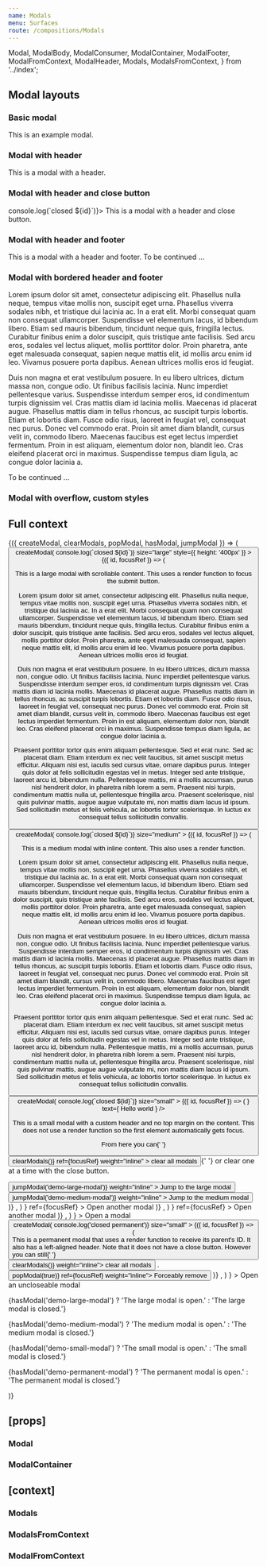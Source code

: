 ```yaml
---
name: Modals
menu: Surfaces
route: /compositions/Modals
---
```


  Modal,
  ModalBody,
  ModalConsumer,
  ModalContainer,
  ModalFooter,
  ModalFromContext,
  ModalHeader,
  Modals,
  ModalsFromContext,
} from '../index';

<PageTitle src="compositions/Modal" title="Modals" />

## Modal layouts

### Basic modal

<Playground>
  <ThemeWrapper style={{ width: 600, maxWidth: '100%' }}>
    <Modal immediate ariaLabel="Example modal">
      <ModalBody>This is an example modal.</ModalBody>
    </Modal>
  </ThemeWrapper>
</Playground>

### Modal with header

<Playground>
  <ThemeWrapper style={{ width: 600, maxWidth: '100%' }}>
    <Modal immediate contextId="demo-modal-header">
      <ModalHeader modalId="demo-modal-header" title="Hello world" />
      <ModalBody scrollable>This is a modal with a header.</ModalBody>
    </Modal>
  </ThemeWrapper>
</Playground>

### Modal with header and close button

<Playground>
  <ThemeWrapper style={{ width: 600, maxWidth: '100%' }}>
    <Modal immediate contextId="demo-modal-close" onClose={(event, id) => console.log(`closed ${id}`)}>
      <ModalHeader modalId="demo-modal-close" title="Hello world" />
      <ModalBody scrollable>This is a modal with a header and close button.</ModalBody>
    </Modal>
  </ThemeWrapper>
</Playground>

### Modal with header and footer

<Playground>
  <ThemeWrapper style={{ width: 600, maxWidth: '100%' }}>
    <Modal immediate contextId="demo-modal-header-footer">
      <ModalHeader modalId="demo-modal-header-footer" title="Hello world" />
      <ModalBody scrollable>This is a modal with a header and footer.</ModalBody>
      <ModalFooter>
        <Typography align="right" as="div" size="xsmall" variants={['italic']} volume="quiet">
          To be continued ...
        </Typography>
      </ModalFooter>
    </Modal>
  </ThemeWrapper>
</Playground>

### Modal with bordered header and footer

<Playground>
  <ThemeWrapper style={{ width: 600, maxWidth: '100%' }}>
    <Modal immediate contextId="demo-modal-header-footer" onClose={Function.prototype} style={{ height: 400 }}>
      <ModalHeader bordered align="left" modalId="demo-modal-header-footer" title="Hello world" />
      <ModalBody scrollable>
        <Typography variants={['line-height-comfy']}>
          <p>
            Lorem ipsum dolor sit amet, consectetur adipiscing elit. Phasellus nulla neque, tempus vitae mollis non,
            suscipit eget urna. Phasellus viverra sodales nibh, et tristique dui lacinia ac. In a erat elit. Morbi
            consequat quam non consequat ullamcorper. Suspendisse vel elementum lacus, id bibendum libero. Etiam sed
            mauris bibendum, tincidunt neque quis, fringilla lectus. Curabitur finibus enim a dolor suscipit, quis
            tristique ante facilisis. Sed arcu eros, sodales vel lectus aliquet, mollis porttitor dolor. Proin pharetra,
            ante eget malesuada consequat, sapien neque mattis elit, id mollis arcu enim id leo. Vivamus posuere porta
            dapibus. Aenean ultrices mollis eros id feugiat.
          </p>
          <p>
            Duis non magna et erat vestibulum posuere. In eu libero ultrices, dictum massa non, congue odio. Ut finibus
            facilisis lacinia. Nunc imperdiet pellentesque varius. Suspendisse interdum semper eros, id condimentum
            turpis dignissim vel. Cras mattis diam id lacinia mollis. Maecenas id placerat augue. Phasellus mattis diam
            in tellus rhoncus, ac suscipit turpis lobortis. Etiam et lobortis diam. Fusce odio risus, laoreet in feugiat
            vel, consequat nec purus. Donec vel commodo erat. Proin sit amet diam blandit, cursus velit in, commodo
            libero. Maecenas faucibus est eget lectus imperdiet fermentum. Proin in est aliquam, elementum dolor non,
            blandit leo. Cras eleifend placerat orci in maximus. Suspendisse tempus diam ligula, ac congue dolor lacinia
            a.
          </p>
        </Typography>
      </ModalBody>
      <ModalFooter bordered>
        <Typography align="right" as="div" size="xsmall" variants={['italic']} volume="quiet">
          To be continued ...
        </Typography>
      </ModalFooter>
    </Modal>
  </ThemeWrapper>
</Playground>

### Modal with overflow, custom styles

<Playground>
  <ThemeWrapper style={{ width: 600, maxWidth: '100%', height: 380 }}>
    <Modal allowOverflow immediate size="medium" style={{ borderRadius: '12px', maxWidth: 'calc(100% - 20px)' }}>
      <ModalBody flush style={{ height: '300px' }}>
        <div
          style={{
            width: '100%',
            height: '100%',
            background: '#556270',
            borderRadius: '12px',
          }}
        />
        <div
          style={{
            position: 'absolute',
            right: '-20px',
            top: '-20px',
            borderRadius: '100%',
            background: '#fff',
            boxShadow: '0 8px 40px 0 rgba(0, 0, 0, .1)',
            width: '280px',
            height: '280px',
          }}
        />
        <div
          style={{
            position: 'absolute',
            right: '150px',
            bottom: '-32px',
            borderRadius: '100%',
            background: '#fff',
            boxShadow: '0 8px 40px 0 rgba(0, 0, 0, .1)',
            width: '140px',
            height: '140px',
          }}
        />
        <div
          style={{
            position: 'absolute',
            right: '270px',
            bottom: '28px',
            borderRadius: '100%',
            background: '#fff',
            boxShadow: '0 8px 40px 0 rgba(0, 0, 0, .1)',
            width: '70px',
            height: '70px',
          }}
        />
      </ModalBody>
    </Modal>
  </ThemeWrapper>
</Playground>

## Full context

<Playground>
  <ThemeWrapper>
    <Modals>
      <ModalConsumer>
        {({ createModal, clearModals, popModal, hasModal, jumpModal }) => (
          <Rhythm m={2}>
            <Button
              color="primary"
              onClick={event =>
                createModal(
                  <Modal
                    focusable
                    contextId="demo-large-modal"
                    onClose={(event, id) => console.log(`closed ${id}`)}
                    size="large"
                    style={{ height: '400px' }}
                  >
                    {({ id, focusRef }) => (
                      <React.Fragment>
                        <ModalHeader modalId={id} title="A large modal" />
                        <ModalBody scrollable>
                          <Typography variants={['line-height-comfy']}>
                            <p>
                              This is a large modal with scrollable content. This uses a render function to focus the
                              submit button.
                            </p>
                            <p>
                              Lorem ipsum dolor sit amet, consectetur adipiscing elit. Phasellus nulla neque, tempus
                              vitae mollis non, suscipit eget urna. Phasellus viverra sodales nibh, et tristique dui
                              lacinia ac. In a erat elit. Morbi consequat quam non consequat ullamcorper. Suspendisse
                              vel elementum lacus, id bibendum libero. Etiam sed mauris bibendum, tincidunt neque quis,
                              fringilla lectus. Curabitur finibus enim a dolor suscipit, quis tristique ante facilisis.
                              Sed arcu eros, sodales vel lectus aliquet, mollis porttitor dolor. Proin pharetra, ante
                              eget malesuada consequat, sapien neque mattis elit, id mollis arcu enim id leo. Vivamus
                              posuere porta dapibus. Aenean ultrices mollis eros id feugiat.
                            </p>
                            <p>
                              Duis non magna et erat vestibulum posuere. In eu libero ultrices, dictum massa non, congue
                              odio. Ut finibus facilisis lacinia. Nunc imperdiet pellentesque varius. Suspendisse
                              interdum semper eros, id condimentum turpis dignissim vel. Cras mattis diam id lacinia
                              mollis. Maecenas id placerat augue. Phasellus mattis diam in tellus rhoncus, ac suscipit
                              turpis lobortis. Etiam et lobortis diam. Fusce odio risus, laoreet in feugiat vel,
                              consequat nec purus. Donec vel commodo erat. Proin sit amet diam blandit, cursus velit in,
                              commodo libero. Maecenas faucibus est eget lectus imperdiet fermentum. Proin in est
                              aliquam, elementum dolor non, blandit leo. Cras eleifend placerat orci in maximus.
                              Suspendisse tempus diam ligula, ac congue dolor lacinia a.
                            </p>
                            <p>
                              Praesent porttitor tortor quis enim aliquam pellentesque. Sed et erat nunc. Sed ac
                              placerat diam. Etiam interdum ex nec velit faucibus, sit amet suscipit metus efficitur.
                              Aliquam nisi est, iaculis sed cursus vitae, ornare dapibus purus. Integer quis dolor at
                              felis sollicitudin egestas vel in metus. Integer sed ante tristique, laoreet arcu id,
                              bibendum nulla. Pellentesque mattis, mi a mollis accumsan, purus nisl hendrerit dolor, in
                              pharetra nibh lorem a sem. Praesent nisi turpis, condimentum mattis nulla ut, pellentesque
                              fringilla arcu. Praesent scelerisque, nisl quis pulvinar mattis, augue augue vulputate mi,
                              non mattis diam lacus id ipsum. Sed sollicitudin metus et felis vehicula, ac lobortis
                              tortor scelerisque. In luctus ex consequat tellus sollicitudin convallis.
                            </p>
                          </Typography>
                        </ModalBody>
                        <ModalFooter bordered>
                          <Flex justifyContent="flex-end">
                            <Button
                              color="primary"
                              onClick={() =>
                                createModal(
                                  <Modal
                                    focusable
                                    contextId="demo-medium-modal"
                                    onClose={(event, id) => console.log(`closed ${id}`)}
                                    size="medium"
                                  >
                                    {({ id, focusRef }) => (
                                      <React.Fragment>
                                        <ModalHeader modalId={id} title="A medium modal" />
                                        <ModalBody>
                                          <Typography variants={['line-height-comfy']}>
                                            <p>
                                              This is a medium modal with inline content. This also uses a render
                                              function.
                                            </p>
                                            <p>
                                              Lorem ipsum dolor sit amet, consectetur adipiscing elit. Phasellus nulla
                                              neque, tempus vitae mollis non, suscipit eget urna. Phasellus viverra
                                              sodales nibh, et tristique dui lacinia ac. In a erat elit. Morbi consequat
                                              quam non consequat ullamcorper. Suspendisse vel elementum lacus, id
                                              bibendum libero. Etiam sed mauris bibendum, tincidunt neque quis,
                                              fringilla lectus. Curabitur finibus enim a dolor suscipit, quis tristique
                                              ante facilisis. Sed arcu eros, sodales vel lectus aliquet, mollis
                                              porttitor dolor. Proin pharetra, ante eget malesuada consequat, sapien
                                              neque mattis elit, id mollis arcu enim id leo. Vivamus posuere porta
                                              dapibus. Aenean ultrices mollis eros id feugiat.
                                            </p>
                                            <p>
                                              Duis non magna et erat vestibulum posuere. In eu libero ultrices, dictum
                                              massa non, congue odio. Ut finibus facilisis lacinia. Nunc imperdiet
                                              pellentesque varius. Suspendisse interdum semper eros, id condimentum
                                              turpis dignissim vel. Cras mattis diam id lacinia mollis. Maecenas id
                                              placerat augue. Phasellus mattis diam in tellus rhoncus, ac suscipit
                                              turpis lobortis. Etiam et lobortis diam. Fusce odio risus, laoreet in
                                              feugiat vel, consequat nec purus. Donec vel commodo erat. Proin sit amet
                                              diam blandit, cursus velit in, commodo libero. Maecenas faucibus est eget
                                              lectus imperdiet fermentum. Proin in est aliquam, elementum dolor non,
                                              blandit leo. Cras eleifend placerat orci in maximus. Suspendisse tempus
                                              diam ligula, ac congue dolor lacinia a.
                                            </p>
                                            <p>
                                              Praesent porttitor tortor quis enim aliquam pellentesque. Sed et erat
                                              nunc. Sed ac placerat diam. Etiam interdum ex nec velit faucibus, sit amet
                                              suscipit metus efficitur. Aliquam nisi est, iaculis sed cursus vitae,
                                              ornare dapibus purus. Integer quis dolor at felis sollicitudin egestas vel
                                              in metus. Integer sed ante tristique, laoreet arcu id, bibendum nulla.
                                              Pellentesque mattis, mi a mollis accumsan, purus nisl hendrerit dolor, in
                                              pharetra nibh lorem a sem. Praesent nisi turpis, condimentum mattis nulla
                                              ut, pellentesque fringilla arcu. Praesent scelerisque, nisl quis pulvinar
                                              mattis, augue augue vulputate mi, non mattis diam lacus id ipsum. Sed
                                              sollicitudin metus et felis vehicula, ac lobortis tortor scelerisque. In
                                              luctus ex consequat tellus sollicitudin convallis.
                                            </p>
                                          </Typography>
                                        </ModalBody>
                                        <ModalFooter>
                                          <Flex justifyContent="flex-end">
                                            <Button
                                              color="primary"
                                              onClick={() =>
                                                createModal(
                                                  <Modal
                                                    focusable
                                                    ariaLabel="Hello world"
                                                    contextId="demo-small-modal"
                                                    onClose={(event, id) => console.log(`closed ${id}`)}
                                                    size="small"
                                                  >
                                                    {({ id, focusRef }) => (
                                                      <React.Fragment>
                                                        <ModalHeader modalId={id}>
                                                          <IconText
                                                            inline
                                                            icon={<BlobbrIcon scale="medium" />}
                                                            text={
                                                              <Rhythm ml={2}>
                                                                <Typography size="large">Hello world</Typography>
                                                              </Rhythm>
                                                            }
                                                          />
                                                        </ModalHeader>
                                                        <ModalBody scrollable style={{ paddingTop: 0 }}>
                                                          <Typography variants={['line-height-comfy']}>
                                                            <p>
                                                              This is a small modal with a custom header and no top
                                                              margin on the content. This does not use a render function
                                                              so the first element automatically gets focus.
                                                            </p>
                                                            <p>
                                                              From here you can{' '}
                                                              <Button
                                                                color="primary"
                                                                onClick={() => clearModals()}
                                                                ref={focusRef}
                                                                weight="inline"
                                                              >
                                                                clear all modals
                                                              </Button>{' '}
                                                              or clear one at a time with the close button.
                                                            </p>
                                                          </Typography>
                                                          <Rhythm my={3}>
                                                            <ButtonGroup
                                                              align="left"
                                                              orientation="vertical"
                                                              spacing="cozy"
                                                            >
                                                              <Button
                                                                color="primary"
                                                                key="jump-large-modal"
                                                                onClick={() => jumpModal('demo-large-modal')}
                                                                weight="inline"
                                                              >
                                                                Jump to the large modal
                                                              </Button>
                                                              <Button
                                                                color="primary"
                                                                key="jump-medium-modal"
                                                                onClick={() => jumpModal('demo-medium-modal')}
                                                                weight="inline"
                                                              >
                                                                Jump to the medium modal
                                                              </Button>
                                                            </ButtonGroup>
                                                          </Rhythm>
                                                        </ModalBody>
                                                      </React.Fragment>
                                                    )}
                                                  </Modal>,
                                                )
                                              }
                                              ref={focusRef}
                                            >
                                              Open another modal
                                            </Button>
                                          </Flex>
                                        </ModalFooter>
                                      </React.Fragment>
                                    )}
                                  </Modal>,
                                )
                              }
                              ref={focusRef}
                            >
                              Open another modal
                            </Button>
                          </Flex>
                        </ModalFooter>
                      </React.Fragment>
                    )}
                  </Modal>,
                )
              }
            >
              Open a modal
            </Button>
            <Button
              color="danger"
              onClick={event =>
                createModal(
                  <Modal
                    focusable
                    permanent
                    contextId="demo-permanent-modal"
                    onClose={() => console.log('closed permanent')}
                    size="small"
                  >
                    {({ id, focusRef }) => (
                      <React.Fragment>
                        <ModalHeader align="left" modalId={id} title="A permanent modal" />
                        <ModalBody>
                          <div>
                            This is a permanent modal that uses a render function to receive its parent's ID. It also
                            has a left-aligned header. Note that it does not have a close button. However you can still{' '}
                            <Button color="primary" onClick={() => clearModals()} weight="inline">
                              clear all modals
                            </Button>
                            .
                          </div>
                          <Rhythm my={3}>
                            <Button color="danger" onClick={() => popModal(true)} ref={focusRef} weight="inline">
                              Forceably remove
                            </Button>
                          </Rhythm>
                        </ModalBody>
                      </React.Fragment>
                    )}
                  </Modal>,
                )
              }
            >
              Open an uncloseable modal
            </Button>
            <p>{hasModal('demo-large-modal') ? 'The large modal is open.' : 'The large modal is closed.'}</p>
            <p>{hasModal('demo-medium-modal') ? 'The medium modal is open.' : 'The medium modal is closed.'}</p>
            <p>{hasModal('demo-small-modal') ? 'The small modal is open.' : 'The small modal is closed.'}</p>
            <p>
              {hasModal('demo-permanent-modal') ? 'The permanent modal is open.' : 'The permanent modal is closed.'}
            </p>
          </Rhythm>
        )}
      </ModalConsumer>
    </Modals>
  </ThemeWrapper>
</Playground>

## \[props\]

### Modal

<Props of={Modal} />

### ModalContainer

<Props of={ModalContainer} />

## \[context\]

### Modals

<Props of={Modals} />

### ModalsFromContext

<Props of={ModalsFromContext} />

### ModalFromContext

<Props of={ModalFromContext} />
